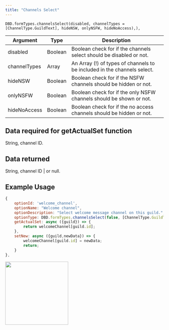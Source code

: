 ```yaml
---
title: "Channels Select"
---
```


```
DBD.formTypes.channelsSelect(disabled, channelTypes = [ChannelType.GuildText], hideNSW, onlyNSFW, hideNoAccess),),
```

| Argument     | Type    | Description                                                              |
| ------------ | ------- | ------------------------------------------------------------------------ |
| disabled     | Boolean | Boolean check for if the channels select should be disabled or not.      |
| channelTypes | Array   | An Array (!) of types of channels to be included in the channels select. |
| hideNSW      | Boolean | Boolean check for if the NSFW channels should be hidden or not.          |
| onlyNSFW     | Boolean | Boolean check for if the only NSFW channels should be shown or not.      |
| hideNoAccess | Boolean | Boolean check for if the no access channels should be hidden or not.     |

## Data required for getActualSet function

String, channel ID.

## Data returned

String, channel ID | or null.

## Example Usage

```javascript
{
    optionId: 'welcome_channel',
    optionName: "Welcome channel",
    optionDescription: "Select welcome message channel on this guild.",
    optionType: DBD.formTypes.channelsSelect(false, [ChannelType.GuildText]),
    getActualSet: async ({guild}) => {
        return welcomeChannel[guild.id];
    },
    setNew: async ({guild,newData}) => {
        welcomeChannel[guild.id] = newData;
        return;
    }
},
```

<img height="200" src="/images/formtypes/dbd-channelsselect.png" />
